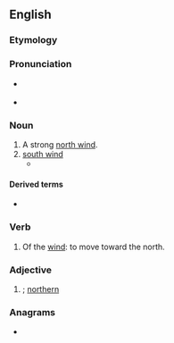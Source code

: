 ==English==

===Etymology===
{{suffix|en|north|er}}

===Pronunciation===
* {{q|noun, verb}} {{IPA|/ˈnɔː(ɹ)θə(ɹ)/|lang=en}}
* {{q|adjective}} {{IPA|/ˈnɔː(ɹ)ðə(ɹ)/|lang=en}}

===Noun===
{{en-noun}}

# A strong [[north wind]].
# [[south wind]]
#* {{quote-book
|lang=en
|author=Laura Ingalls Wilder
|authorlink=Laura Ingalls Wilder
|title={{w|Little House on the Prairie}}
|chapter=17
|year=1935
|passage="It beats me," he said, "why they call a south wind a '''norther''', and how a wind from the south can be so tarnation cold."
}}

====Derived terms====
* {{l|en|blue norther}}

===Verb===
{{en-verb}}

# Of the [[wind]]: to move toward the north.

===Adjective===
{{head|en|comparative adjective}}

# {{lb|en|archaic|dialectal}} {{en-comparative of|north}}; [[northern]]

===Anagrams===
* {{anagrams|en|a=ehnorrt|horrent}}